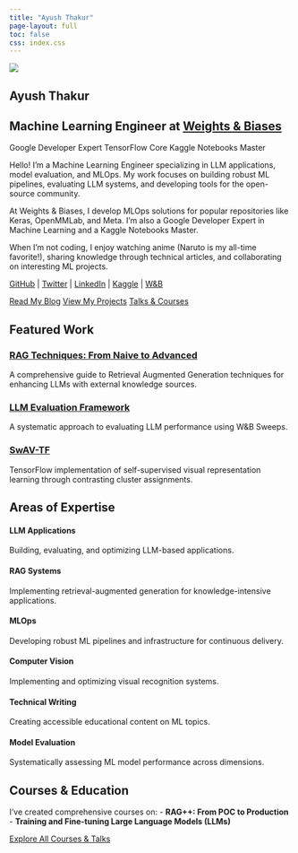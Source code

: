 ```yaml
---
title: "Ayush Thakur"
page-layout: full
toc: false
css: index.css
---
```


::: {.home-container}
::: {.profile-section}
::: {.profile-image}
![](profile.jpg)
:::

::: {.profile-content}
# Ayush Thakur {.profile-name}

## Machine Learning Engineer at [Weights & Biases](https://wandb.ai/) {.profile-title}

::: {.profile-badges}
<span class="badge">Google Developer Expert</span>
<span class="badge">TensorFlow Core</span>
<span class="badge">Kaggle Notebooks Master</span>
:::

::: {.profile-bio}
Hello! I'm a Machine Learning Engineer specializing in LLM applications, model evaluation, and MLOps. My work focuses on building robust ML pipelines, evaluating LLM systems, and developing tools for the open-source community.

At Weights & Biases, I develop MLOps solutions for popular repositories like Keras, OpenMMLab, and Meta. I'm also a Google Developer Expert in Machine Learning and a Kaggle Notebooks Master.

When I'm not coding, I enjoy watching anime (Naruto is my all-time favorite!), sharing knowledge through technical articles, and collaborating on interesting ML projects.
:::

::: {.profile-links}
[GitHub](https://github.com/ayulockin) | 
[Twitter](https://x.com/ayushthakur0) | 
[LinkedIn](https://www.linkedin.com/in/ayush-thakur-731914149/) | 
[Kaggle](https://www.kaggle.com/ayuraj) | 
[W&B](https://wandb.ai/ayush-thakur)
:::

::: {.profile-buttons}
[Read My Blog](/blog/){.btn-action-primary .btn-action .btn .btn-success role="button"}
[View My Projects](/projects/){.btn-action .btn .btn-info role="button"}
[Talks & Courses](/talks/){.btn-action .btn .btn-secondary role="button"}
:::
:::
:::

::: {.highlights-section}
## Featured Work {.section-heading}

::: {.highlights-container}
::: {.highlight-card}
### [RAG Techniques: From Naive to Advanced](https://wandb.ai/site/articles/rag-techniques/)
A comprehensive guide to Retrieval Augmented Generation techniques for enhancing LLMs with external knowledge sources.
:::

::: {.highlight-card}
### [LLM Evaluation Framework](https://github.com/ayulockin/llm-eval-sweep)
A systematic approach to evaluating LLM performance using W&B Sweeps.
:::

::: {.highlight-card}
### [SwAV-TF](https://github.com/ayulockin/SwAV-TF)
TensorFlow implementation of self-supervised visual representation learning through contrasting cluster assignments.
:::
:::
:::

::: {.expertise-section}
## Areas of Expertise {.section-heading}

::: {.expertise-grid}
::: {.expertise-item}
#### LLM Applications
Building, evaluating, and optimizing LLM-based applications.
:::

::: {.expertise-item}
#### RAG Systems
Implementing retrieval-augmented generation for knowledge-intensive applications.
:::

::: {.expertise-item}
#### MLOps
Developing robust ML pipelines and infrastructure for continuous delivery.
:::

::: {.expertise-item}
#### Computer Vision
Implementing and optimizing visual recognition systems.
:::

::: {.expertise-item}
#### Technical Writing
Creating accessible educational content on ML topics.
:::

::: {.expertise-item}
#### Model Evaluation
Systematically assessing ML model performance across dimensions.
:::
:::
:::

::: {.courses-section}
## Courses & Education {.section-heading}

I've created comprehensive courses on:
- **RAG++: From POC to Production**
- **Training and Fine-tuning Large Language Models (LLMs)**

[Explore All Courses & Talks](/talks/){.explore-link}
:::
:::

